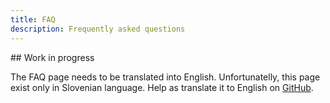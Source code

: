 ```yaml
---
title: FAQ
description: Frequently asked questions
---
```




<ConstructionIcon size='4rem' className='mx-auto mt-8' />

<section id="top-section">
## Work in progress

The FAQ page needs to be translated into English. Unfortunatelly, this page
exist only in&nbsp;<Link href='/sl/pogosta-vprasanja'>Slovenian</Link> language.
Help as translate it to English on
[GitHub](https://github.com/sledilnik/zdravniki/blob/master/src/content/en/faq.md).

</section>

<ConstructionIcon size='4rem' className='mx-auto mt-8' />

